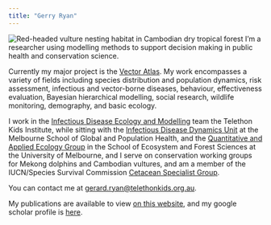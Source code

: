 ```yaml
---
title: "Gerry Ryan"
---
```


![Red-headed vulture nesting habitat in Cambodian dry tropical forest](images/rhv_nest-area_mekong_2012_37.jpg)
I'm a researcher using modelling methods to support decision making in public health and conservation science.

Currently my major project is the [Vector Atlas](https://vectoratlas.icipe.org){target="_blank"}. My work encompasses a variety of fields including species distribution and population dynamics, risk assessment, infectious and vector-borne diseases, behaviour, effectiveness evaluation, Bayesian hierarchical modelling, social research, wildlife monitoring, demography, and basic ecology.

I work in the [Infectious Disease Ecology and Modelling](https://www.telethonkids.org.au/our-research/brain-and-behaviour/child-health-analytics-research-program/infectious-disease-ecology-and-modelling/){target="_blank"} team the Telethon Kids Institute, while sitting with the [Infectious Disease Dynamics Unit](https://mspgh.unimelb.edu.au/research-groups/centre-for-epidemiology-and-biostatistics-research/Infectious-Disease-Dynamics){target="_blank"} at the Melbourne School of Global and Population Health, and the [Quantitative and Applied Ecology Group](http://qaeco.com/){target="_blank"} in the School of Ecosystem and Forest Sciences at the University of Melbourne, and I serve on conservation working groups for Mekong dolphins and Cambodian vultures, and am a member of the IUCN/Species Survival Commission [Cetacean Specialist Group](http://iucn-csg.org/){target="_blank"}.

You can contact me at <gerard.ryan@telethonkids.org.au>.

My publications are available to view [on this website](publications.qmd), and my google scholar profile is [here](https://scholar.google.com.au/citations?user=pU7MMEoAAAAJ&hl=en){target="_blank"}.
